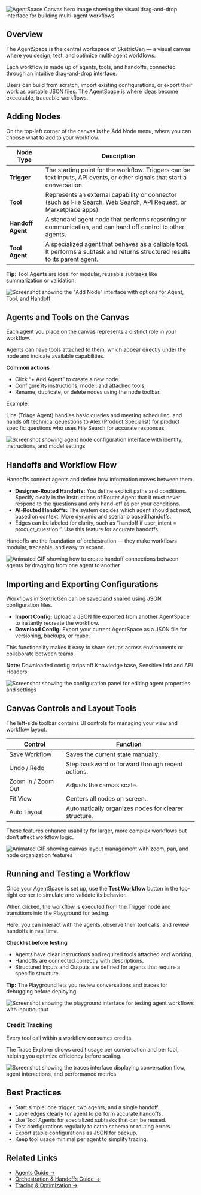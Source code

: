 ![AgentSpace Canvas hero image showing the visual drag-and-drop interface for building multi-agent workflows](/images/user-guides/agent-space/canvas_hero.png)

## Overview

The AgentSpace is the central workspace of SketricGen — a visual canvas where you design, test, and optimize multi-agent workflows.

Each workflow is made up of agents, tools, and handoffs, connected through an intuitive drag-and-drop interface.

Users can build from scratch, import existing configurations, or export their work as portable JSON files. The AgentSpace is where ideas become executable, traceable workflows.

## Adding Nodes

On the top-left corner of the canvas is the Add Node menu, where you can choose what to add to your workflow.

| Node Type         | Description                                                                                                                    |
| ----------------- | ------------------------------------------------------------------------------------------------------------------------------ |
| **Trigger**       | The starting point for the workflow. Triggers can be text inputs, API events, or other signals that start a conversation.      |
| **Tool**          | Represents an external capability or connector (such as File Search, Web Search, API Request, or Marketplace apps).            |
| **Handoff Agent** | A standard agent node that performs reasoning or communication, and can hand off control to other agents.                      |
| **Tool Agent**    | A specialized agent that behaves as a callable tool. It performs a subtask and returns structured results to its parent agent. |

**Tip:** Tool Agents are ideal for modular, reusable subtasks like summarization or validation.

![Screenshot showing the "Add Node" interface with options for Agent, Tool, and Handoff](/images/user-guides/agent-space/canvas_add_node.png)

## Agents and Tools on the Canvas

Each agent you place on the canvas represents a distinct role in your workflow.

Agents can have tools attached to them, which appear directly under the node and indicate available capabilities.

**Common actions**

- Click “+ Add Agent” to create a new node.
- Configure its instructions, model, and attached tools.
- Rename, duplicate, or delete nodes using the node toolbar.

Example:

Lina (Triage Agent) handles basic queries and meeting scheduling. and hands off technical qeuestions to Alex (Product Specialist) for product specific questions who uses File Search for accurate responses.

![Screenshot showing agent node configuration interface with identity, instructions, and model settings](/images/user-guides/agent-space/canvas_agent.png)

## Handoffs and Workflow Flow

Handoffs connect agents and define how information moves between them.

- **Designer-Routed Handoffs:** You define explicit paths and conditions. Specify clealy in the Instructions of Router Agent that it must never respond to the questions and only hand-off as per your conditions.
- **AI-Routed Handoffs:** The system decides which agent should act next, based on context. More dynamic and scenario based handoffs.
- Edges can be labeled for clarity, such as “handoff if user_intent = product_question.”. Use this feature for accurate handoffs.

Handoffs are the foundation of orchestration — they make workflows modular, traceable, and easy to expand.

![Animated GIF showing how to create handoff connections between agents by dragging from one agent to another](/images/user-guides/agent-space/canvas_handoff.gif)

## Importing and Exporting Configurations

Workflows in SketricGen can be saved and shared using JSON configuration files.

- **Import Config:** Upload a JSON file exported from another AgentSpace to instantly recreate the workflow.
- **Download Config:** Export your current AgentSpace as a JSON file for versioning, backups, or reuse.

This functionality makes it easy to share setups across environments or collaborate between teams.

**Note:** Downloaded config strips off Knowledge base, Sensitive Info and API Headers.

![Screenshot showing the configuration panel for editing agent properties and settings](/images/user-guides/agent-space/canvas_config.png)

## Canvas Controls and Layout Tools

The left-side toolbar contains UI controls for managing your view and workflow layout.

| Control            | Function                                             |
| ------------------ | ---------------------------------------------------- |
| Save Workflow      | Saves the current state manually.                    |
| Undo / Redo        | Step backward or forward through recent actions.     |
| Zoom In / Zoom Out | Adjusts the canvas scale.                            |
| Fit View           | Centers all nodes on screen.                         |
| Auto Layout        | Automatically organizes nodes for clearer structure. |

These features enhance usability for larger, more complex workflows but don’t affect workflow logic.

![Animated GIF showing canvas layout management with zoom, pan, and node organization features](/images/user-guides/agent-space/canvas_layout.gif)

## Running and Testing a Workflow

Once your AgentSpace is set up, use the **Test Workflow** button in the top-right corner to simulate and validate its behavior.

When clicked, the workflow is executed from the Trigger node and transitions into the Playground for testing.

Here, you can interact with the agents, observe their tool calls, and review handoffs in real time.

**Checklist before testing**

- Agents have clear instructions and required tools attached and working.
- Handoffs are connected correctly with descriptions.
- Structured Inputs and Outputs are defined for agents that require a specific structure.

**Tip:** The Playground lets you review conversations and traces for debugging before deploying.

![Screenshot showing the playground interface for testing agent workflows with input/output](/images/user-guides/agent-space/canvas_playground.png)


### Credit Tracking

Every tool call within a workflow consumes credits.

The Trace Explorer shows credit usage per conversation and per tool, helping you optimize efficiency before scaling.

![Screenshot showing the traces interface displaying conversation flow, agent interactions, and performance metrics](/images/user-guides/agent-space/canvas_traces.png)

## Best Practices

- Start simple: one trigger, two agents, and a single handoff.
- Label edges clearly for agent to perform accurate handoffs.
- Use Tool Agents for specialized subtasks that can be reused.
- Test configurations regularly to catch schema or routing errors.
- Export stable configurations as JSON for backup.
- Keep tool usage minimal per agent to simplify tracing.

## Related Links

- [Agents Guide →](/user-guides/agents)
- [Orchestration & Handoffs Guide →](/user-guides/orchestration-handoffs)
- [Tracing & Optimization →](/user-guides/tracing-optimization)
